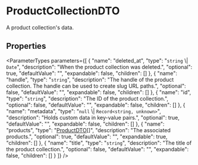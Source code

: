 
# ProductCollectionDTO

A product collection's data.

## Properties

<ParameterTypes parameters={[
  {
    "name": "deleted_at",
    "type": "`string` \\| `Date`",
    "description": "When the product collection was deleted.",
    "optional": true,
    "defaultValue": "",
    "expandable": false,
    "children": []
  },
  {
    "name": "handle",
    "type": "`string`",
    "description": "The handle of the product collection. The handle can be used to create slug URL paths.",
    "optional": false,
    "defaultValue": "",
    "expandable": false,
    "children": []
  },
  {
    "name": "id",
    "type": "`string`",
    "description": "The ID of the product collection.",
    "optional": false,
    "defaultValue": "",
    "expandable": false,
    "children": []
  },
  {
    "name": "metadata",
    "type": "`null` \\| `Record<string, unknown>`",
    "description": "Holds custom data in key-value pairs.",
    "optional": true,
    "defaultValue": "",
    "expandable": false,
    "children": []
  },
  {
    "name": "products",
    "type": "[ProductDTO](js_client.internal.internal-1.ProductTypes.ProductDTO.mdx)[]",
    "description": "The associated products.",
    "optional": true,
    "defaultValue": "",
    "expandable": true,
    "children": []
  },
  {
    "name": "title",
    "type": "`string`",
    "description": "The title of the product collection.",
    "optional": false,
    "defaultValue": "",
    "expandable": false,
    "children": []
  }
]} />
